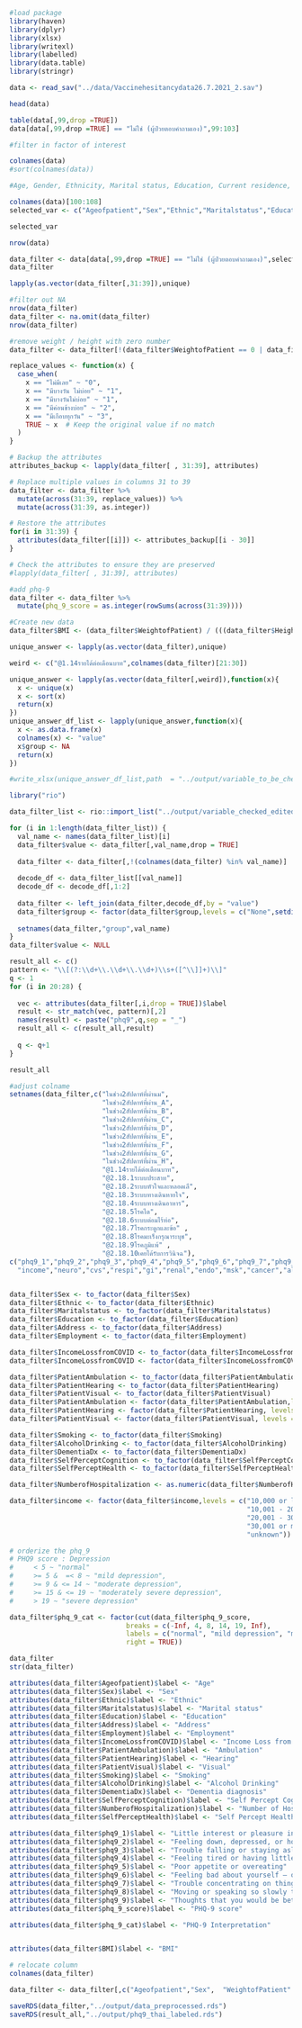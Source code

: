 ```r
#load package
library(haven)
library(dplyr)
library(xlsx)
library(writexl)
library(labelled)
library(data.table)
library(stringr)
```

```r
data <- read_sav("../data/Vaccinehesitancydata26.7.2021_2.sav")
```

```r
head(data)
```
```r
table(data[,99,drop =TRUE])
data[data[,99,drop =TRUE] == "ไม่ใช่ (ผู้ป่วยตอบคำถามเอง)",99:103]
```



```r
#filter in factor of interest

colnames(data)
#sort(colnames(data))
```


```r
#Age, Gender, Ethnicity, Marital status, Education, Current residence, Employment, Monthly income, Income loss due to COVID-19, BMI, Ambulation, Hearing problem, Vision problem, History of smoking, History of drinking alcohol,Underlying disease (Diabetes, Chronic kidney disease, Respiratory disease) Subjective cognitive complaint, Hospitalization in the past year, Overall health perception

colnames(data)[100:108]
selected_var <- c("Ageofpatient","Sex","Ethnic","Maritalstatus","Education","Address","Employment","@1.14รายได้ต่อเดือนบาท","IncomeLossfromCOVID","WeightofPatient","HeightofPatient","PatientAmbulation","PatientHearing","PatientVisual","Smoking","AlcoholDrinking","DementiaDx","SelfPerceptCognition","NumberofHospitalization","SelfPerceptHealth",colnames(data)[81:90],colnames(data)[100:108]) ## add DementiaDx; move ud to the end

selected_var
```

```r
nrow(data)
```

```r
data_filter <- data[data[,99,drop =TRUE] == "ไม่ใช่ (ผู้ป่วยตอบคำถามเอง)",selected_var]
data_filter
```
```r
lapply(as.vector(data_filter[,31:39]),unique)
```



```r
#filter out NA 
nrow(data_filter)
data_filter <- na.omit(data_filter)
nrow(data_filter)

#remove weight / height with zero number
data_filter <- data_filter[!(data_filter$WeightofPatient == 0 | data_filter$HeightofPatient == 0),]
```

```r
replace_values <- function(x) {
  case_when(
    x == "ไม่มีเลย" ~ "0",
    x == "มีบางวัน ไม่บ่อย" ~ "1",
    x == "มีบางวันไม่บ่อย" ~ "1",
    x == "มีค่อนข้างบ่อย" ~ "2",
    x == "มีเกือบทุกวัน" ~ "3",
    TRUE ~ x  # Keep the original value if no match
  )
}

# Backup the attributes
attributes_backup <- lapply(data_filter[ , 31:39], attributes)

# Replace multiple values in columns 31 to 39
data_filter <- data_filter %>%
  mutate(across(31:39, replace_values)) %>%
  mutate(across(31:39, as.integer))

# Restore the attributes
for(i in 31:39) {
  attributes(data_filter[[i]]) <- attributes_backup[[i - 30]]
}

# Check the attributes to ensure they are preserved
#lapply(data_filter[ , 31:39], attributes)

#add phq-9
data_filter <- data_filter %>% 
  mutate(phq_9_score = as.integer(rowSums(across(31:39))))
```




```r
#Create new data 
data_filter$BMI <- (data_filter$WeightofPatient) / (((data_filter$HeightofPatient)/100)^2)
```


```r
unique_answer <- lapply(as.vector(data_filter),unique)

weird <- c("@1.14รายได้ต่อเดือนบาท",colnames(data_filter)[21:30])
```
```r
unique_answer <- lapply(as.vector(data_filter[,weird]),function(x){
  x <- unique(x)
  x <- sort(x)
  return(x)
})
unique_answer_df_list <- lapply(unique_answer,function(x){
  x <- as.data.frame(x)
  colnames(x) <- "value"
  x$group <- NA
  return(x)
})
```
```r
#write_xlsx(unique_answer_df_list,path  = "../output/variable_to_be_checked.xlsx")
```

```r
library("rio")
```
```r
data_filter_list <- rio::import_list("../output/variable_checked_edited.xlsx")
```

```r
for (i in 1:length(data_filter_list)) {
  val_name <- names(data_filter_list)[i]
  data_filter$value <- data_filter[,val_name,drop = TRUE]
  
  data_filter <- data_filter[,!(colnames(data_filter) %in% val_name)]
  
  decode_df <- data_filter_list[[val_name]]
  decode_df <- decode_df[,1:2]
  
  data_filter <- left_join(data_filter,decode_df,by = "value")
  data_filter$group <- factor(data_filter$group,levels = c("None",setdiff(unique(data_filter$group),"None")))
  
  setnames(data_filter,"group",val_name)
}
data_filter$value <- NULL
```


```r
result_all <- c()
pattern <- "\\[(?:\\d+\\.\\d+\\.\\d+)\\s+([^\\]]+)\\]"
q <- 1
for (i in 20:28) {
  
  vec <- attributes(data_filter[,i,drop = TRUE])$label
  result <- str_match(vec, pattern)[,2]
  names(result) <- paste("phq9",q,sep = "_")
  result_all <- c(result_all,result)
  
  q <- q+1
}

result_all
```
```r
#adjust colname
setnames(data_filter,c("ในช่วง2สัปดาห์ที่ผ่านม",
                       "ในช่วง2สัปดาห์ที่ผ่าน_A",
                       "ในช่วง2สัปดาห์ที่ผ่าน_B",
                       "ในช่วง2สัปดาห์ที่ผ่าน_C",
                       "ในช่วง2สัปดาห์ที่ผ่าน_D",
                       "ในช่วง2สัปดาห์ที่ผ่าน_E",
                       "ในช่วง2สัปดาห์ที่ผ่าน_F",
                       "ในช่วง2สัปดาห์ที่ผ่าน_G",
                       "ในช่วง2สัปดาห์ที่ผ่าน_H",
                       "@1.14รายได้ต่อเดือนบาท",
                       "@2.18.1ระบบประสาท",
                       "@2.18.2ระบบหัวใจและหลอดเลื",
                       "@2.18.3ระบบทางเดินหายใจ",
                       "@2.18.4ระบบทางเดินอาหาร",
                       "@2.18.5โรคไต",
                       "@2.18.6ระบบต่อมไร้ท่อ",
                       "@2.18.7โรคกระดูกและข้อ" ,
                       "@2.18.8โรคมะเร็งกรุณาระบุช",
                       "@2.18.9โรคภูมิแพ้" ,
                       "@2.18.10เคยได้รับการวินิจฉ"),
c("phq9_1","phq9_2","phq9_3","phq9_4","phq9_5","phq9_6","phq9_7","phq9_8","phq9_9",
  "income","neuro","cvs","respi","gi","renal","endo","msk","cancer","allergy","psychi"))



```

```r
data_filter$Sex <- to_factor(data_filter$Sex)
data_filter$Ethnic <- to_factor(data_filter$Ethnic)
data_filter$Maritalstatus <- to_factor(data_filter$Maritalstatus)
data_filter$Education <- to_factor(data_filter$Education)
data_filter$Address <- to_factor(data_filter$Address)
data_filter$Employment <- to_factor(data_filter$Employment)

data_filter$IncomeLossfromCOVID <- to_factor(data_filter$IncomeLossfromCOVID)
data_filter$IncomeLossfromCOVID <- factor(data_filter$IncomeLossfromCOVID,levels = c("Same","Less than 50%","Over 50% loss","No income"))

data_filter$PatientAmbulation <- to_factor(data_filter$PatientAmbulation)
data_filter$PatientHearing <- to_factor(data_filter$PatientHearing) 
data_filter$PatientVisual <- to_factor(data_filter$PatientVisual)
data_filter$PatientAmbulation <- factor(data_filter$PatientAmbulation,levels = c("Normal","Gait aid","Bedbound"))
data_filter$PatientHearing <- factor(data_filter$PatientHearing, levels = c("Normal","Hearing aid","Hearing impairment")) 
data_filter$PatientVisual <- factor(data_filter$PatientVisual, levels = c("Normal","Glasses","Vision loss"))

data_filter$Smoking <- to_factor(data_filter$Smoking)
data_filter$AlcoholDrinking <- to_factor(data_filter$AlcoholDrinking)
data_filter$DementiaDx <- to_factor(data_filter$DementiaDx)
data_filter$SelfPerceptCognition <- to_factor(data_filter$SelfPerceptCognition)
data_filter$SelfPerceptHealth <- to_factor(data_filter$SelfPerceptHealth)

data_filter$NumberofHospitalization <- as.numeric(data_filter$NumberofHospitalization)

data_filter$income <- factor(data_filter$income,levels = c("10,000 or less",
                                                           "10,001 - 20,000",
                                                           "20,001 - 30,000",
                                                           "30,001 or more",
                                                           "unknown"))
```





```r

# orderize the phq_9
# PHQ9 score : Depression
#     < 5 ~ "normal"
#     >= 5 &  =< 8 ~ "mild depression",
#     >= 9 & <= 14 ~ "moderate depression",
#     >= 15 & <= 19 ~ "moderately severe depression",
#     > 19 ~ "severe depression"

data_filter$phq_9_cat <- factor(cut(data_filter$phq_9_score,
                             breaks = c(-Inf, 4, 8, 14, 19, Inf),
                             labels = c("normal", "mild depression", "moderate depression", "moderately severe depression", "severe depression"),
                             right = TRUE))

```

```r
data_filter
str(data_filter)
```

```r
attributes(data_filter$Ageofpatient)$label <- "Age"
attributes(data_filter$Sex)$label <- "Sex"
attributes(data_filter$Ethnic)$label <- "Ethnic"
attributes(data_filter$Maritalstatus)$label <- "Marital status"
attributes(data_filter$Education)$label <- "Education"
attributes(data_filter$Address)$label <- "Address"
attributes(data_filter$Employment)$label <- "Employment"
attributes(data_filter$IncomeLossfromCOVID)$label <- "Income Loss from COVID-19"
attributes(data_filter$PatientAmbulation)$label <- "Ambulation"
attributes(data_filter$PatientHearing)$label <- "Hearing"
attributes(data_filter$PatientVisual)$label <- "Visual"
attributes(data_filter$Smoking)$label <- "Smoking"
attributes(data_filter$AlcoholDrinking)$label <- "Alcohol Drinking"
attributes(data_filter$DementiaDx)$label <- "Dementia diagnosis"
attributes(data_filter$SelfPerceptCognition)$label <- "Self Percept Cognition"
attributes(data_filter$NumberofHospitalization)$label <- "Number of Hospitalization"
attributes(data_filter$SelfPerceptHealth)$label <- "Self Percept Health"

attributes(data_filter$phq9_1)$label <- "Little interest or pleasure in doing things"
attributes(data_filter$phq9_2)$label <- "Feeling down, depressed, or hopeless"
attributes(data_filter$phq9_3)$label <- "Trouble falling or staying asleep, or sleeping too much"
attributes(data_filter$phq9_4)$label <- "Feeling tired or having little energy"
attributes(data_filter$phq9_5)$label <- "Poor appetite or overeating"
attributes(data_filter$phq9_6)$label <- "Feeling bad about yourself — or that you are a failure or have let yourself or your family down"
attributes(data_filter$phq9_7)$label <- "Trouble concentrating on things, such as reading the newspaper or watching television"
attributes(data_filter$phq9_8)$label <- "Moving or speaking so slowly that other people could have noticed? Or so fidgety or restless that you have been moving a lot more than usual"
attributes(data_filter$phq9_9)$label <- "Thoughts that you would be better off dead, or thoughts of hurting yourself in some way"
attributes(data_filter$phq_9_score)$label <- "PHQ-9 score"

attributes(data_filter$phq_9_cat)$label <- "PHQ-9 Interpretation"


attributes(data_filter$BMI)$label <- "BMI"

```

```r
# relocate column
colnames(data_filter)

data_filter <- data_filter[,c("Ageofpatient","Sex",  "WeightofPatient" , "HeightofPatient" , "BMI" ,"Ethnic","Maritalstatus","Address","Education",     "Employment", "income", "IncomeLossfromCOVID" ,"PatientAmbulation" , "PatientHearing","PatientVisual", "Smoking",  "AlcoholDrinking","DementiaDx",  "SelfPerceptCognition", "NumberofHospitalization" ,"SelfPerceptHealth","neuro",       "cvs",         "respi",       "gi",         "renal",       "endo",        "msk",         "cancer",    "allergy",    "psychi" ,"phq9_1",     "phq9_2",      "phq9_3",      "phq9_4",      "phq9_5",      "phq9_6",     "phq9_7",      "phq9_8",      "phq9_9",      "phq_9_score", "phq_9_cat")]
```

```r
saveRDS(data_filter,"../output/data_preprocessed.rds")
saveRDS(result_all,"../output/phq9_thai_labeled.rds")
```

